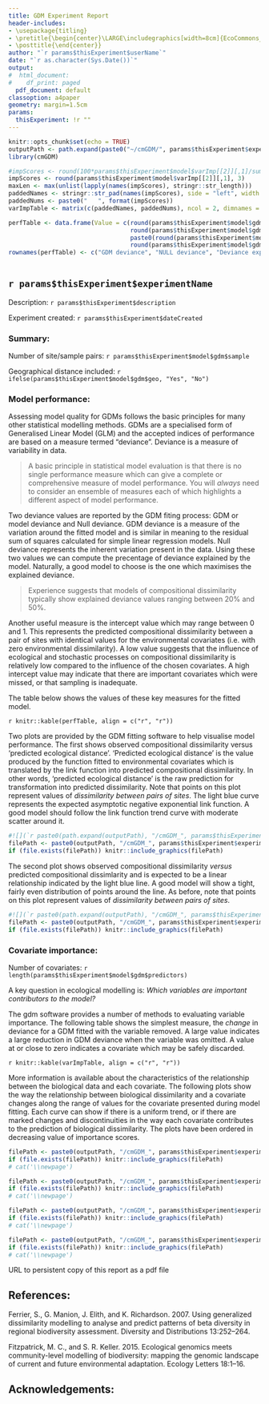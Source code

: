 ```yaml
---
title: GDM Experiment Report
header-includes:
- \usepackage{titling}
- \pretitle{\begin{center}\LARGE\includegraphics[width=8cm]{EcoCommons_logo_1000px.png}\\[\bigskipamount]}
- \posttitle{\end{center}}
author: "`r params$thisExperiment$userName`"
date: "`r as.character(Sys.Date())`"
output:
#  html_document:
#    df_print: paged
  pdf_document: default
classoption: a4paper
geometry: margin=1.5cm
params:
  thisExperiment: !r ""
---
```


```r
knitr::opts_chunk$set(echo = TRUE)
outputPath <- path.expand(paste0("~/cmGDM/", params$thisExperiment$experimentName))
library(cmGDM)
```

<script>
   $(document).ready(function() {
     $head = $('#header');
     $head.prepend('<img src=\"EcoCommons_logo.png\" style=\"float: right;width: 200px;\"/>')
   });
</script>

```r
#impScores <- round(100*params$thisExperiment$model$varImp[[2]][,1]/sum(params$thisExperiment$model$varImp[[2]][, 1]), 2)
impScores <- round(params$thisExperiment$model$varImp[[2]][,1], 3)
maxLen <- max(unlist(lapply(names(impScores), stringr::str_length)))
paddedNames <- stringr::str_pad(names(impScores), side = "left", width = maxLen + 4, pad = " ")
paddedNums <- paste0("   ", format(impScores))
varImpTable <- matrix(c(paddedNames, paddedNums), ncol = 2, dimnames = list(NULL, c("Covariate", "Contribution")))

perfTable <- data.frame(Value = c(round(params$thisExperiment$model$gdm$gdmdeviance, 2),
                                  round(params$thisExperiment$model$gdm$nulldeviance, 2),
                                  paste0(round(params$thisExperiment$model$gdm$explained, 2), "%"),
                                  round(params$thisExperiment$model$gdm$intercept, 3)))
rownames(perfTable) <- c("GDM deviance", "NULL deviance", "Deviance explained", "Intercept")
    
```

## `r params$thisExperiment$experimentName`

Description: `r params$thisExperiment$description`

Experiment created: `r params$thisExperiment$dateCreated`

### Summary:

Number of site/sample pairs: `r params$thisExperiment$model$gdm$sample`

Geographical distance included: `r ifelse(params$thisExperiment$model$gdm$geo, "Yes", "No")`

### Model performance:

Assessing model quality for GDMs follows the basic principles for many other statistical modelling methods. GDMs are a specialised form of Generalised Linear Model (GLM) and the accepted indices of performance are based on a measure termed "deviance". Deviance is a measure of variability in data.

> A basic principle in statistical model evaluation is that there is no single performance measure which can give a complete or comprehensive measure of model performance. You will _always_ need to consider an ensemble of measures each of which highlights a different aspect of model performance.

Two deviance values are reported by the GDM fiting process: GDM or model deviance and Null deviance. GDM deviance is a measure of the variation around the fitted model and is similar in meaning to the residual sum of squares calculated for simple linear regression models. Null deviance represents the inherent variation present in the data. Using these two values we can compute the precentage of deviance explained by the model. Naturally, a good model to choose is the one which maximises the explained deviance.

 > Experience suggests that models of compositional dissimilarity typically show explained deviance values ranging between 20% and 50%.

Another useful measure is the intercept value which may range between 0 and 1. This represents the predicted compositional dissimilarity between a pair of sites with identical values for the environmental covariates (i.e. with zero environmental dissimilarity). A low value suggests that the influence of ecological and stochastic processes on compositional dissimilarity is relatively low compared to the influence of the chosen covariates. A high intercept value may indicate  that there are important covariates which were missed, or that sampling is inadequate.

The table below shows the values of these key measures for the fitted model. 

`r knitr::kable(perfTable, align = c("r", "r")) `

\newpage

Two plots are provided by the GDM fitting software to help visualise model performance. The first shows observed compositional dissimilarity versus 'predicted ecological distance'. 'Predicted ecological distance' is the value produced by the function fitted to environmental covariates which is translated by the link function into predicted compositional dissimilarity. In other words, 'predicted ecological distance' is the raw prediction for transformation into predicted dissimilarity. Note that points on this plot represent values of _dissimilarity between pairs of sites_. The light blue curve represents the expected asymptotic negative exponential link function. A good model should follow the link function trend curve with moderate scatter around it.

```r

#![](`r paste0(path.expand(outputPath), "/cmGDM_", params$thisExperiment$experimentName ,"_GDM_ecological_distance.png")`)
filePath <- paste0(outputPath, "/cmGDM_", params$thisExperiment$experimentName ,"_GDM_ecological_distance.png")
if (file.exists(filePath)) knitr::include_graphics(filePath)
```

\newpage

The second plot shows observed compositional dissimilarity _versus_ predicted compositional dissimlarity and is expected to be a linear relationship indicated by the light blue line. A good model will show a tight, fairly even distribution of points around the line. As before, note that points on this plot represent values of _dissimilarity between pairs of sites_. 


```r

#![](`r paste0(path.expand(outputPath), "/cmGDM_", params$thisExperiment$experimentName , "_GDM_observed_predicted_dissimilarity.png")`)
filePath <- paste0(outputPath, "/cmGDM_", params$thisExperiment$experimentName , "_GDM_observed_predicted_dissimilarity.png")
if (file.exists(filePath)) knitr::include_graphics(filePath)

```



### Covariate importance:

Number of covariates: `r length(params$thisExperiment$model$gdm$predictors)`
                      
A key question in ecological modelling is: _Which variables are important contributors to the model?_

The gdm software provides a number of methods to evaluating variable importance. The following table shows the simplest measure, the _change_ in deviance for a GDM fitted with the variable removed. A large value indicates a large reduction in GDM deviance when the variable was omitted. A value at or close to zero indicates a covariate which may be safely discarded.

`r knitr::kable(varImpTable, align = c("r", "r")) `

More information is available about the characteristics of the relationship between the biological data and each covariate. The following plots show the way the relationship between biological dissimilarity and a covariate changes along the range of values for the covariate presented during model fitting. Each curve can show if there is a uniform trend, or if there are marked changes and discontinuities in the way each covariate contributes to the prediction of biological dissimilarity. The plots have been ordered in decreasing value of importance scores.

\newpage

```r
filePath <- paste0(outputPath, "/cmGDM_", params$thisExperiment$experimentName ,"_GDM_variable_splines_transformed.png")
if (file.exists(filePath)) knitr::include_graphics(filePath)
# cat('\\newpage')
```

```r
filePath <- paste0(outputPath, "/cmGDM_", params$thisExperiment$experimentName ,"_GDM_variable_splines_transformed001.png")
if (file.exists(filePath)) knitr::include_graphics(filePath)
# cat('\\newpage')
```

```r
filePath <- paste0(outputPath, "/cmGDM_", params$thisExperiment$experimentName ,"_GDM_variable_splines_transformed002.png")
if (file.exists(filePath)) knitr::include_graphics(filePath)
# cat('\\newpage')
```

```r
filePath <- paste0(outputPath, "/cmGDM_", params$thisExperiment$experimentName ,"_GDM_variable_splines_transformed003.png")
if (file.exists(filePath)) knitr::include_graphics(filePath)
# cat('\\newpage')
```


URL to persistent copy of this report as a pdf file


## References:

Ferrier, S., G. Manion, J. Elith, and K. Richardson. 2007. Using generalized dissimilarity modelling to analyse and predict patterns of beta diversity in regional biodiversity assessment. Diversity and Distributions 13:252–264.

Fitzpatrick, M. C., and S. R. Keller. 2015. Ecological genomics meets community-level modelling of biodiversity: mapping the genomic landscape of current and future environmental adaptation. Ecology Letters 18:1–16.


## Acknowledgements: